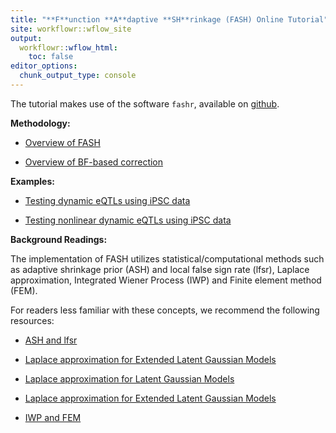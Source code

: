 ```yaml
---
title: "**F**unction **A**daptive **SH**rinkage (FASH) Online Tutorial"
site: workflowr::wflow_site
output:
  workflowr::wflow_html:
    toc: false
editor_options:
  chunk_output_type: console
---
```


The tutorial makes use of the software `fashr`, available on [github](https://github.com/AgueroZZ/fash_software).


**Methodology:**

+ [Overview of FASH](overview.html)

+ [Overview of BF-based correction](BF_based_control.html)


**Examples:**

+ [Testing dynamic eQTLs using iPSC data](dynamic_eQTL_real.html)

+ [Testing nonlinear dynamic eQTLs using iPSC data](nonlinear_dynamic_eQTL_real.html)


**Background Readings:**

The implementation of FASH utilizes statistical/computational methods such as adaptive shrinkage prior (ASH) and local false sign rate (lfsr), Laplace approximation, Integrated Wiener Process (IWP) and Finite element method (FEM).

For readers less familiar with these concepts, we recommend the following resources:

+ [ASH and lfsr](https://academic.oup.com/biostatistics/article-abstract/18/2/275/2557030?redirectedFrom=fulltext&login=false)

+ [Laplace approximation for Extended Latent Gaussian Models](https://www.tandfonline.com/doi/full/10.1080/10618600.2022.2099403?casa_token=ft2At-UOBTIAAAAA%3Ab1e5AGFyefDSdwFHE2r9Q7Mcpv-npuWnGIH1LwyGzYdhs9DjHwcq32JBbILmz_ukn7pgWtVa7lAytg)

+ [Laplace approximation for Latent Gaussian Models](https://academic.oup.com/jrsssb/article/71/2/319/7092907?login=false)

+ [Laplace approximation for Extended Latent Gaussian Models](https://www.tandfonline.com/doi/full/10.1080/10618600.2022.2099403?casa_token=ft2At-UOBTIAAAAA%3Ab1e5AGFyefDSdwFHE2r9Q7Mcpv-npuWnGIH1LwyGzYdhs9DjHwcq32JBbILmz_ukn7pgWtVa7lAytg)

+ [IWP and FEM](https://www.tandfonline.com/doi/full/10.1080/10618600.2023.2289532)




